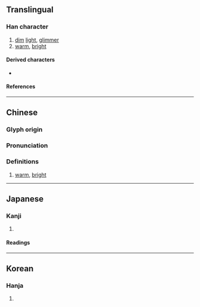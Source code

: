 {{also|熺}}
{{character info}}
==Translingual==

===Han character===
{{Han char|rn=86|rad=火|as=12|sn=16|four=40336|canj=GRTF|ids=⿱喜灬}}

# [[dim]] [[light]], [[glimmer]]
# [[warm]], [[bright]]

====Derived characters====
* {{l|mul|[[𨯨]]}}

====References====
{{Han ref|kx=0681.210|dkj=19380|dj=1093.140|hdz=32239.050|uh=71B9}}

----

==Chinese==
{{zh-forms}}

===Glyph origin===
{{Han etym}}

===Pronunciation===
{{zh-pron
|m=xī
|ma=y
|c=hei1
|h=pfs=
|md=
|mn=
|w=
|mc=y
|oc=y
|cat=
}}

===Definitions===
{{zh-hanzi}}

# [[warm]], [[bright]]

----

==Japanese==

===Kanji===
{{ja-kanji|grade=|rs=火12}}

# {{rfdef|ja|sort=火12}}

====Readings====
{{ja-readings
|goon=き
|kanon=き
|kun=あぶ-る}}

----

==Korean==

===Hanja===
{{ko-hanja|hangeul=희|eumhun=}}

# {{rfdef|ko|sort=火12}}